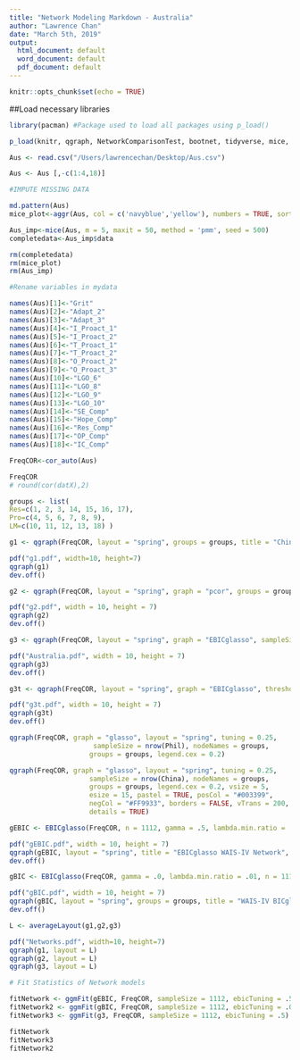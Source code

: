 ```yaml
---
title: "Network Modeling Markdown - Australia"
author: "Lawrence Chan"
date: "March 5th, 2019"
output:
  html_document: default
  word_document: default
  pdf_document: default
---
```


```r
knitr::opts_chunk$set(echo = TRUE)
```

##Load necessary libraries 

```r
library(pacman) #Package used to load all packages using p_load()

p_load(knitr, qgraph, NetworkComparisonTest, bootnet, tidyverse, mice, VIM, haven) 

Aus <- read.csv("/Users/lawrencechan/Desktop/Aus.csv")

Aus <- Aus [,-c(1:4,18)]
```

```r
#IMPUTE MISSING DATA

md.pattern(Aus)
mice_plot<-aggr(Aus, col = c('navyblue','yellow'), numbers = TRUE, sortVars = TRUE, labels=names(Aus), ced.axis = .7, gap = 3, ylab = c("Missing Data", "Pattern"))

Aus_imp<-mice(Aus, m = 5, maxit = 50, method = 'pmm', seed = 500)
completedata<-Aus_imp$data
```

```r
rm(completedata)
rm(mice_plot)
rm(Aus_imp)

#Rename variables in mydata

names(Aus)[1]<-"Grit"
names(Aus)[2]<-"Adapt_2"
names(Aus)[3]<-"Adapt_3"
names(Aus)[4]<-"I_Proact_1"
names(Aus)[5]<-"I_Proact_2"
names(Aus)[6]<-"T_Proact_1"
names(Aus)[7]<-"T_Proact_2"
names(Aus)[8]<-"O_Proact_2"
names(Aus)[9]<-"O_Proact_3"
names(Aus)[10]<-"LGO_6"
names(Aus)[11]<-"LGO_8"
names(Aus)[12]<-"LGO_9"
names(Aus)[13]<-"LGO_10"
names(Aus)[14]<-"SE_Comp"
names(Aus)[15]<-"Hope_Comp"
names(Aus)[16]<-"Res_Comp"
names(Aus)[17]<-"OP_Comp"
names(Aus)[18]<-"IC_Comp"
```


```r
FreqCOR<-cor_auto(Aus)

FreqCOR
# round(cor(datX),2)

groups <- list(
Res=c(1, 2, 3, 14, 15, 16, 17),
Pro=c(4, 5, 6, 7, 8, 9),
LM=c(10, 11, 12, 13, 18) )
```

```r
g1 <- qgraph(FreqCOR, layout = "spring", groups = groups, title = "China Correlation Network", legend.cex = 0.5, details = TRUE)

pdf("g1.pdf", width=10, height=7)
qgraph(g1)
dev.off()
```

```r
g2 <- qgraph(FreqCOR, layout = "spring", graph = "pcor", groups = groups, title = "China Partial Correlation Network", legend.cex = 0.5, details = TRUE)

pdf("g2.pdf", width = 10, height = 7)
qgraph(g2)
dev.off()
```

```r
g3 <- qgraph(FreqCOR, layout = "spring", graph = "EBICglasso", sampleSize = 242, groups = groups, title = "Australia Regularized Correlation Network", legend.cex = 0.5, details = TRUE)

pdf("Australia.pdf", width = 10, height = 7)
qgraph(g3)
dev.off()
```

```r
g3t <- qgraph(FreqCOR, layout = "spring", graph = "EBICglasso", threshold = TRUE, sampleSize = 242, groups = groups, title = "China Regularized Correlation Network (Threshold)", legend.cex = 0.5, details = TRUE)

pdf("g3t.pdf", width = 10, height = 7)
qgraph(g3t)
dev.off()
```

```r
qgraph(FreqCOR, graph = "glasso", layout = "spring", tuning = 0.25,
                     sampleSize = nrow(Phil), nodeNames = groups, 
                    groups = groups, legend.cex = 0.2)
```

```r
qgraph(FreqCOR, graph = "glasso", layout = "spring", tuning = 0.25,
                    sampleSize = nrow(China), nodeNames = groups, 
                    groups = groups, legend.cex = 0.2, vsize = 5,
                    esize = 15, pastel = TRUE, posCol = "#003399",
                    negCol = "#FF9933", borders = FALSE, vTrans = 200,
                    details = TRUE)
```

```r
gEBIC <- EBICglasso(FreqCOR, n = 1112, gamma = .5, lambda.min.ratio = .01)

pdf("gEBIC.pdf", width = 10, height = 7)
qgraph(gEBIC, layout = "spring", title = "EBICglasso WAIS-IV Network", subtitle = "Gamma = 0.5, Lambda = 0.01", groups = groups)
dev.off()
```

```r
gBIC <- EBICglasso(FreqCOR, gamma = .0, lambda.min.ratio = .01, n = 1112)

pdf("gBIC.pdf", width = 10, height = 7)
qgraph(gBIC, layout = "spring", groups = groups, title = "WAIS-IV BICglasso Network", subtitle = "Gamma = 0.0; Lamba = 0.01" )
dev.off()
```

```r
L <- averageLayout(g1,g2,g3)

pdf("Networks.pdf", width=10, height=7)
qgraph(g1, layout = L)
qgraph(g2, layout = L)
qgraph(g3, layout = L)

```

```r
# Fit Statistics of Network models

fitNetwork <- ggmFit(gEBIC, FreqCOR, sampleSize = 1112, ebicTuning = .5)
fitNetwork2 <- ggmFit(gBIC, FreqCOR, sampleSize = 1112, ebicTuning = .0)
fitNetwork3 <- ggmFit(g3, FreqCOR, sampleSize = 1112, ebicTuning = .5)

fitNetwork
fitNetwork3
fitNetwork2
```
